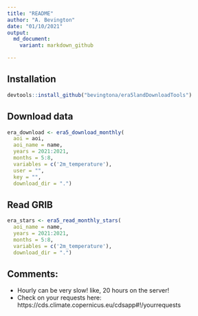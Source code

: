 ```yaml
---
title: "README"
author: "A. Bevington"
date: "01/10/2021"
output:   
  md_document:
    variant: markdown_github

---
```


## Installation

```r
devtools::install_github("bevingtona/era5landDownloadTools")
```

## Download data

```r
era_download <- era5_download_monthly(
  aoi = aoi,
  aoi_name = name,
  years = 2021:2021,
  months = 5:8,
  variables = c('2m_temperature'),
  user = "",
  key = "",
  download_dir = ".") 
```

## Read GRIB 

```r
era_stars <- era5_read_monthly_stars(
  aoi_name = name,
  years = 2021:2021,
  months = 5:8,
  variables = c('2m_temperature'),
  download_dir = ".")

```

## Comments: 

- Hourly can be very slow! like, 20 hours on the server! 
- Check on your requests here: https://cds.climate.copernicus.eu/cdsapp#!/yourrequests
